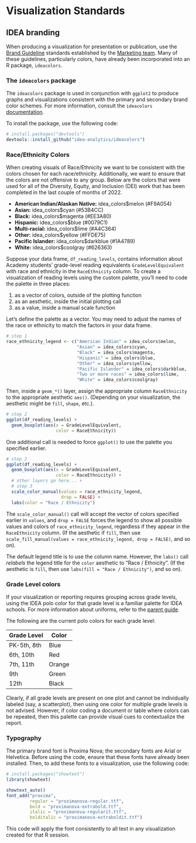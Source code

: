 # Visualization Standards

## IDEA branding

When producing a visualization for presentation or publication, use the [Brand Guideline](https://ideapublicschoolsorg.sharepoint.com/sites/MCE/SitePages/Marketing-Team.aspx) standards established by the [Marketing team](https://ideapublicschoolsorg.sharepoint.com/sites/MCE/SitePages/Marketing-Team.aspx). Many of these guidelines, particularly colors, have already been incorporated into an R package, `ideacolors`.


### The `ideacolors` package

The `ideacolors` package is used in conjunction with `ggplot2` to produce graphs and visualizations consistent with the primary and secondary brand color schemes. For more information, consult the `ideacolors` [documentation](https://idea-analytics.github.io/ideacolors/).

To install the package, use the following code:

```r
# install.packages("devtools")
devtools::install_github("idea-analytics/ideacolors")
```

### Race/Ethnicity Colors

When creating visuals of Race/Ethnicity we want to be consistent with the colors chosen for each race/ethnicity. Additionally, we want to ensure that the colors are not offensive to any group. Below are the colors that were used for all of the Diversity, Equity, and Inclusion (DEI) work that has been completed in the last couple of months of 2022.

  + **American Indian/Alaskan Native:** idea_colors$melon (#F9A054)
  + **Asian:** idea_colors$cyan (#53B4CC)
  + **Black:** idea_colors$magenta (#EE3A80)
  + **Hispanic:** idea_colors$blue (#0079C1)
  + **Multi-racial:** idea_colors$lime (#A4C364)
  + **Other:** idea_colors$yellow (#FFDE75)
  + **Pacific Islander:** idea_colors$darkblue (#1A4789)
  + **White:** idea_colors$coolgray (#626363)
  
Suppose your data frame, `df_reading_levels`, contains information about Academy students' grade-level reading equivalents `GradeLevelEquivalent` with race and ethnicity in the `RaceEthnicity` column. To create a visualization of reading levels using the custom palette, you'll need to code the palette in three places:

1. as a vector of colors, outside of the plotting function
2. as an aesthetic, inside the initial plotting call
3. as a value, inside a manual scale function

Let's define the palette as a vector. You may need to adjust the names of the race or ethnicity to match the factors in your data frame.

```r
# step 1
race_ethnicity_legend <- c("American Indian" = idea_colors$melon,
                           "Asian" = idea_colors$cyan,
                           "Black" = idea_colors$magenta,
                           "Hispanic" = idea_colors$blue,
                           "Other" = idea_colors$yellow,
                           "Pacific Islander" = idea_colors$darkblue,
                           "Two or more races" = idea_colors$lime,
                           "White" = idea_colors$coolgray)
```

Then, inside a `geom_*()` layer, assign the appropriate column `RaceEthnicity` to the appropriate aesthetic `aes()`. (Depending on your visualization, the aesthetic might be `fill`, `shape`, etc.).

```r
# step 2
ggplot(df_reading_levels) +
  geom_boxplot(aes(x = GradeLevelEquivalent,
                   color = RaceEthnicity))
```

One additional call is needed to force `ggplot()` to use the palette you specified earlier.

```r
# step 2
ggplot(df_reading_levels) +
  geom_boxplot(aes(x = GradeLevelEquivalent,
                   color = RaceEthnicity)) +
  # other layers go here... +
  # step 3
  scale_color_manual(values = race_ethnicity_legend,
                     drop = FALSE) +
  labs(color = "Race / Ethnicity")
```

The `scale_color_manual()` call will accept the vector of colors specified earlier in `values`, and `drop = FALSE` forces the legend to show all possible values and colors of `race_ethnicity_legend`, regardless if they appear in the `RaceEthnicity` column. (If the aesthetic if `fill`, then use `scale_fill_manual(values = race_ethnicity_legend, drop = FALSE)`, and so on).

The default legend title is to use the column name. However, the `labs()` call *relabels* the legend title for the `color` aesthetic to "Race / Ethnicity". (If the aesthetic is `fill`, then use `labs(fill = "Race / Ethnicity")`, and so on).

### Grade Level colors

If your visualization or reporting requires grouping across grade levels, using the IDEA polo color for that grade level is a familiar palette for IDEA schools. For more information about uniforms, refer to the [parent guide](https://ideapublicschools.org/parents/uniform-guides/).

The following are the current polo colors for each grade level:

  Grade Level | Color 
  ------------|-------
 PK-5th, 8th | Blue
 6th, 10th | Red
 7th, 11th | Orange
 9th | Green
 12th | Black
 
Clearly, if all grade levels are present on one plot and cannot be individually labeled (say, a scatterplot), then using one color for multiple grade levels is not advised. However, if color coding a document or table where colors can be repeated, then this palette can provide visual cues to contextualize the report.


### Typography

The primary brand font is Proxima Nova; the secondary fonts are Arial or Helvetica. Before using the code, ensure that these fonts have already been installed. Then, to add these fonts to a visualization, use the following code:

```r
# install.packages("showtext")
library(showtext)

showtext_auto()
font_add("proxima",
         regular = "proximanova-regular.ttf",
         bold = "proximanova-extrabold.ttf",
         italic = "proximanova-regularit.ttf",
         bolditalic = "proximanova-extraboldit.ttf")
```

This code will apply the font consistently to all text in any visualization created for that R session.

